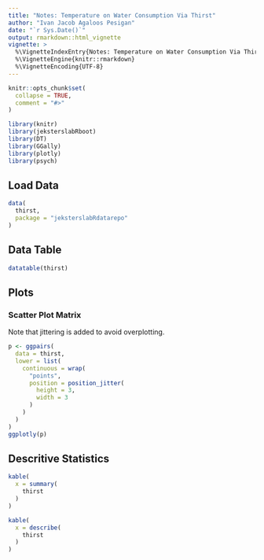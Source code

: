 ```yaml
---
title: "Notes: Temperature on Water Consumption Via Thirst"
author: "Ivan Jacob Agaloos Pesigan"
date: "`r Sys.Date()`"
output: rmarkdown::html_vignette
vignette: >
  %\VignetteIndexEntry{Notes: Temperature on Water Consumption Via Thirst}
  %\VignetteEngine{knitr::rmarkdown}
  %\VignetteEncoding{UTF-8}
---
```


```r
knitr::opts_chunk$set(
  collapse = TRUE,
  comment = "#>"
)
```

```r
library(knitr)
library(jeksterslabRboot)
library(DT)
library(GGally)
library(plotly)
library(psych)
```

## Load Data

```r
data(
  thirst,
  package = "jeksterslabRdatarepo"
)
```

## Data Table

```r
datatable(thirst)
```

## Plots

### Scatter Plot Matrix

Note that jittering is added to avoid overplotting.

```r
p <- ggpairs(
  data = thirst,
  lower = list(
    continuous = wrap(
      "points",
      position = position_jitter(
        height = 3,
        width = 3
      )
    )
  )
)
ggplotly(p)
```

## Descritive Statistics

```r
kable(
  x = summary(
    thirst
  )
)
```

```r
kable(
  x = describe(
    thirst
  )
)
```
